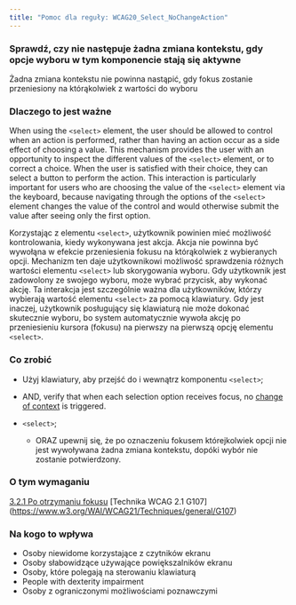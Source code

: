 ```yaml
---
title: "Pomoc dla reguły: WCAG20_Select_NoChangeAction"
---
```


<div className="toolHelp">
<Row>
<Column colLg={16} colMd={8} colSm={4} className="toolHead">

### Sprawdź, czy nie następuje żadna zmiana kontekstu, gdy opcje wyboru w tym komponencie stają się aktywne

<div id="locLevel"></div>

Żadna zmiana kontekstu nie powinna nastąpić, gdy fokus zostanie przeniesiony na którąkolwiek z wartości do wyboru

</Column>
</Row>
<Row>
<Column colLg={11} colMd={5} colSm={4} className="toolMain">

### Dlaczego to jest ważne

When using the `<select>` element, the user should be allowed to control when an action is performed, rather than having an action occur as a side effect of choosing a value. This mechanism provides the user with an opportunity to inspect the different values of the `<select>` element, or to correct a choice. When the user is satisfied with their choice, they can select a button to perform the action. This interaction is particularly important for users who are choosing the value of the `<select>` element via the keyboard, because navigating through the options of the `<select>` element changes the value of the control and would otherwise submit the value after seeing only the first option.

Korzystając z elementu `<select>`, użytkownik powinien mieć możliwość kontrolowania, kiedy wykonywana jest akcja. Akcja nie powinna być wywołąna w efekcie przeniesienia fokusu na którąkolwiek z wybieranych opcji. Mechanizm ten daje użytkownikowi możliwość sprawdzenia różnych wartości elementu `<select>` lub skorygowania wyboru. Gdy użytkownik jest zadowolony ze swojego wyboru, może wybrać przycisk, aby wykonać akcję. Ta interakcja jest szczególnie ważna dla użytkowników, którzy wybierają wartość elementu `<select>` za pomocą klawiatury. Gdy jest inaczej, użytkownik posługujący się klawiaturą nie może dokonać skutecznie wyboru, bo system automatycznie wywoła akcję po przeniesieniu kursora (fokusu) na pierwszy na pierwszą opcję elementu `<select>`.



<div id="locSnippet"></div>

### Co zrobić

 * Użyj klawiatury, aby przejść do i wewnątrz komponentu  `<select>`;
 * AND, verify that when each selection option receives focus, no [change of context](https://www.w3.org/WAI/WCAG21/Understanding/on-focus.html#dfn-changes-of-context) is triggered.


* `<select>`;
  * ORAZ upewnij się, że po oznaczeniu fokusem którejkolwiek opcji nie jest wywoływana żadna zmiana kontekstu, dopóki wybór nie zostanie potwierdzony.
  
</Column>
<Column colLg={5} colMd={3} colSm={4} className="toolLeft">

### O tym wymaganiu

[3.2.1 Po otrzymaniu fokusu](http://www.ibm.com/able/guidelines/ci162/on_focus.html)
[Technika WCAG 2.1 G107] (https://www.w3.org/WAI/WCAG21/Techniques/general/G107)

### Na kogo to wpływa

 * Osoby niewidome korzystające z czytników ekranu
 * Osoby słabowidzące używające powiększalników ekranu
 * Osoby, które polegają na sterowaniu klawiaturą
 * People with dexterity impairment
 * Osoby z ograniczonymi możliwościami poznawczymi

</Column>
</Row>
</div>

